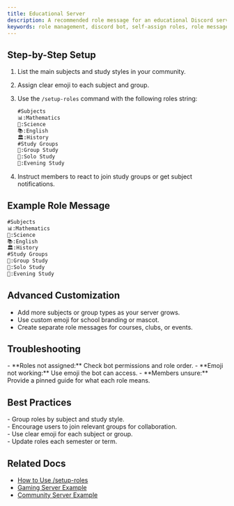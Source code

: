 ```yaml
---
title: Educational Server
description: A recommended role message for an educational Discord server. Group roles by subject and study style for quick recognition and easy access.
keywords: role management, discord bot, self-assign roles, role messages, easy setup
---
```



## Step-by-Step Setup
1. List the main subjects and study styles in your community.
2. Assign clear emoji to each subject and group.
3. Use the `/setup-roles` command with the following roles string:

    ```markdown
    #Subjects
    📊:Mathematics
    🔬:Science
    📚:English
    🏛️:History
    #Study Groups
    👥:Group Study
    🤫:Solo Study
    📅:Evening Study
    ```
4. Instruct members to react to join study groups or get subject notifications.

## Example Role Message
```markdown
#Subjects
📊:Mathematics
🔬:Science
📚:English
🏛️:History
#Study Groups
👥:Group Study
🤫:Solo Study
📅:Evening Study
```

## Advanced Customization
- Add more subjects or group types as your server grows.
- Use custom emoji for school branding or mascot.
- Create separate role messages for courses, clubs, or events.

## Troubleshooting
<Callout type="warning">
- **Roles not assigned:** Check bot permissions and role order.
- **Emoji not working:** Use emoji the bot can access.
- **Members unsure:** Provide a pinned guide for what each role means.
</Callout>

## Best Practices
<Callout type="success">
- Group roles by subject and study style.<br />
- Encourage users to join relevant groups for collaboration.<br />
- Use clear emoji for each subject or group.<br />
- Update roles each semester or term.
</Callout>

## Related Docs
- [How to Use /setup-roles](/docs/commands/role-management/setup-roles)
- [Gaming Server Example](/docs/examples/gaming-server)
- [Community Server Example](/docs/examples/community-server)
